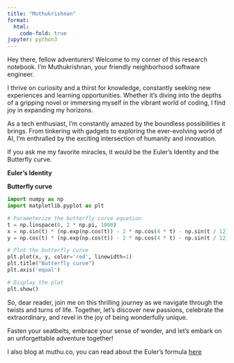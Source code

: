 ```yaml
---
title: "Muthukrishnan"
format:
  html:
    code-fold: true
jupyter: python3
---
```

Hey there, fellow adventurers! Welcome to my corner of this research notebook. I'm Muthukrishnan, your friendly neighborhood software engineer.

I thrive on curiosity and a thirst for knowledge, constantly seeking new experiences and learning opportunities. Whether it's diving into the depths of a gripping novel or immersing myself in the vibrant world of coding, I find joy in expanding my horizons.

As a tech enthusiast, I'm constantly amazed by the boundless possibilities it brings. From tinkering with gadgets to exploring the ever-evolving world of AI, I'm enthralled by the exciting intersection of humanity and innovation.

If you ask me my favorite miracles, it would be the Euler's Identity and the Butterfly curve.

**Euler's Identity**
\begin{gather*}
e^{i\pi }+1=0
\end{gather*}

**Butterfly curve** 
\begin{gather*}
{\displaystyle x=\sin t\!\left(e^{\cos t}-2\cos 4t-\sin ^{5}\!{\Big (}{t \over 12}{\Big )}\right)} 
\end{gather*}

\begin{gather*}
{\displaystyle y=\cos t\!\left(e^{\cos t}-2\cos 4t-\sin ^{5}\!{\Big (}{t \over 12}{\Big )}\right)}
\end{gather*}

```python
import numpy as np
import matplotlib.pyplot as plt

# Parameterize the butterfly curve equation
t = np.linspace(0, 2 * np.pi, 1000)
x = np.sin(t) * (np.exp(np.cos(t)) - 2 * np.cos(4 * t) - np.sin(t / 12) ** 5)
y = np.cos(t) * (np.exp(np.cos(t)) - 2 * np.cos(4 * t) - np.sin(t / 12) ** 5)

# Plot the butterfly curve
plt.plot(x, y, color='red', linewidth=1)
plt.title("Butterfly curve")
plt.axis('equal')

# Display the plot
plt.show()
```

So, dear reader, join me on this thrilling journey as we navigate through the twists and turns of life. Together, let's discover new passions, celebrate the extraordinary, and revel in the joy of being wonderfully unique.

Fasten your seatbelts, embrace your sense of wonder, and let's embark on an unforgettable adventure together!

I also blog at muthu.co, you can read about the Euler's formula [here](https://muthu.co/deriving-the-famous-eulers-formula-through-taylor-series/)

